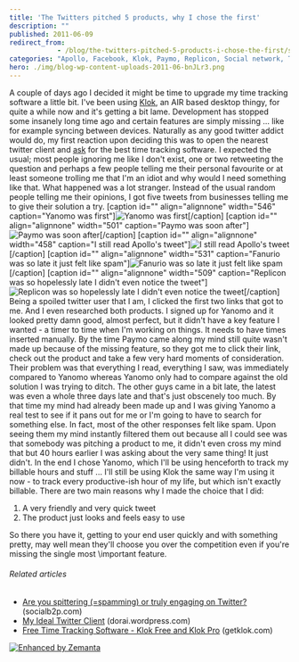 ```yaml
---
title: 'The Twitters pitched 5 products, why I chose the first'
description: ""
published: 2011-06-09
redirect_from: 
            - /blog/the-twitters-pitched-5-products-i-chose-the-first/swizec/1829
categories: "Apollo, Facebook, Klok, Paymo, Replicon, Social network, Twitter, Uncategorized"
hero: ./img/blog-wp-content-uploads-2011-06-bnJLr3.png
---
```

A couple of days ago I decided it might be time to upgrade my time tracking software a little bit. I&#x27;ve been using [Klok](http://klok.mcgraphix.com/klok/index.htm "Klok"), an AIR based desktop thingy, for quite a while now and it&#x27;s getting a bit lame. Development has stopped some insanely long time ago and certain features are simply missing ... like for example syncing between devices. Naturally as any good twitter addict would do, my first reaction upon deciding this was to open the nearest twitter client and [ask](http://twitter.com/#!/Swizec/status/77348484377878528) for the best time tracking software. I expected the usual; most people ignoring me like I don&#x27;t exist, one or two retweeting the question and perhaps a few people telling me their personal favourite or at least someone trolling me that I&#x27;m an idiot and why would I need something like that. What happened was a lot stranger. Instead of the usual random people telling me their opinions, I got five tweets from businesses telling me to give their solution a try. \[caption id=&quot;&quot; align=&quot;alignnone&quot; width=&quot;546&quot; caption=&quot;Yanomo was first&quot;]![](./img/blog-wp-content-uploads-2011-06-bnJLr3.png "Yanomo was first")\[/caption] \[caption id=&quot;&quot; align=&quot;alignnone&quot; width=&quot;501&quot; caption=&quot;Paymo was soon after&quot;]![](./img/blog-wp-content-uploads-2011-06-DILnH3.png "Paymo was soon after")\[/caption] \[caption id=&quot;&quot; align=&quot;alignnone&quot; width=&quot;458&quot; caption=&quot;I still read Apollo&#x27;s tweet&quot;]![](./img/blog-wp-content-uploads-2011-06-mj6ki3.png "I still read Apollo&#x27;s tweet")\[/caption] \[caption id=&quot;&quot; align=&quot;alignnone&quot; width=&quot;531&quot; caption=&quot;Fanurio was so late it just felt like spam&quot;]![](./img/blog-wp-content-uploads-2011-06-uoQke2.png "Fanurio was so late it just felt like spam")\[/caption] \[caption id=&quot;&quot; align=&quot;alignnone&quot; width=&quot;509&quot; caption=&quot;Replicon was so hopelessly late I didn&#x27;t even notice the tweet&quot;]![](./img/blog-wp-content-uploads-2011-06-hZEh52.png "Replicon was so hopelessly late I didn&#x27;t even notice the tweet")\[/caption] Being a spoiled twitter user that I am, I clicked the first two links that got to me. And I even researched both products. I signed up for Yanomo and it looked pretty damn good, almost perfect, but it didn&#x27;t have a key feature I wanted - a timer to time when I&#x27;m working on things. It needs to have times inserted manually. By the time Paymo came along my mind still quite wasn&#x27;t made up because of the missing feature, so they got me to click their link, check out the product and take a few very hard moments of consideration. Their problem was that everything I read, everything I saw, was immediately compared to Yanomo whereas Yanomo only had to compare against the old solution I was trying to ditch. The other guys came in a bit late, the latest was even a whole three days late and that&#x27;s just obscenely too much. By that time my mind had already been made up and I was giving Yanomo a real test to see if it pans out for me or I&#x27;m going to have to search for something else. In fact, most of the other responses felt like spam. Upon seeing them my mind instantly filtered them out because all I could see was that somebody was pitching a product to me, it didn&#x27;t even cross my mind that but 40 hours earlier I was asking about the very same thing! It just didn&#x27;t. In the end I chose Yanomo, which I&#x27;ll be using henceforth to track my billable hours and stuff ... I&#x27;ll still be using Klok the same way I&#x27;m using it now - to track every productive-ish hour of my life, but which isn&#x27;t exactly billable. There are two main reasons why I made the choice that I did:

1. A very friendly and very quick tweet
2. The product just looks and feels easy to use

So there you have it, getting to your end user quickly and with something pretty, may well mean they&#x27;ll choose you over the competition even if you&#x27;re missing the single most \\important feature.

###### Related articles

- [Are you spittering (=spamming) or truly engaging on Twitter?](http://socialb2p.com/2011/06/05/are-you-spittering-spamming-or-truly-engaging-on-twitter/) (socialb2p.com)
- [My Ideal Twitter Client](http://dorai.wordpress.com/2011/06/08/my-ideal-twitter-client/) (dorai.wordpress.com)
- [Free Time Tracking Software - Klok Free and Klok Pro](http://www.getklok.com/) (getklok.com)

[![Enhanced by Zemanta](http://img.zemanta.com/zemified_e.png?x-id=690fc9f9-6717-4a8d-8202-363dd2b20995)](http://www.zemanta.com/ "Enhanced by Zemanta")